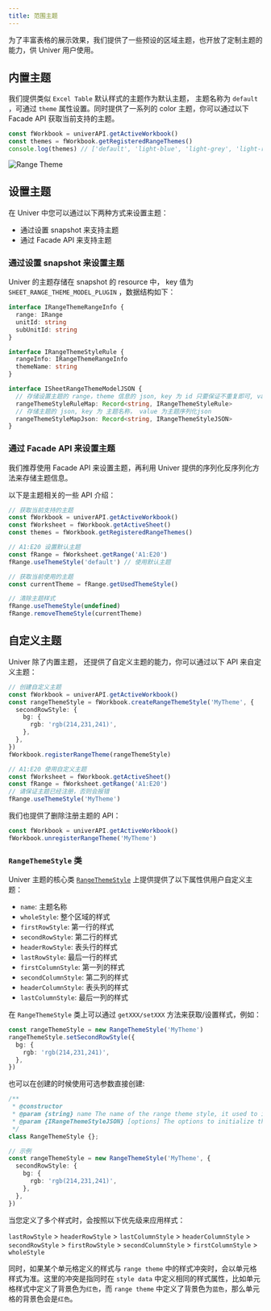 ```yaml
---
title: 范围主题
---
```


为了丰富表格的展示效果，我们提供了一些预设的区域主题，也开放了定制主题的能力，供 Univer 用户使用。

## 内置主题

我们提供类似 `Excel Table` 默认样式的主题作为默认主题， 主题名称为 `default` ，可通过 `theme` 属性设置。同时提供了一系列的 color 主题，你可以通过以下 Facade API 获取当前支持的主题。

```typescript
const fWorkbook = univerAPI.getActiveWorkbook()
const themes = fWorkbook.getRegisteredRangeThemes()
console.log(themes) // ['default', 'light-blue', 'light-grey', 'light-red', 'light-orange', 'light-yellow', 'light-green', 'light-azure', 'light-indigo', 'light-purple', 'light-magenta', 'middle-blue', 'middle-grey', 'middle-red', 'middle-orange', 'middle-yellow', 'middle-green', 'middle-azure', 'middle-indigo', 'middle-purple', 'middle-magenta', 'dark-blue', 'dark-grey', 'dark-red', 'dark-orange', 'dark-yellow', 'dark-green', 'dark-azure', 'dark-indigo', 'dark-purple', 'dark-magenta']
```

![Range Theme](./range-theme/range-theme.png)

## 设置主题

在 Univer 中您可以通过以下两种方式来设置主题：
- 通过设置 snapshot 来支持主题
- 通过 Facade API 来支持主题

### 通过设置 snapshot 来设置主题

Univer 的主题存储在 snapshot 的 resource 中， key 值为 `SHEET_RANGE_THEME_MODEL_PLUGIN` ，数据结构如下：

```typescript
interface IRangeThemeRangeInfo {
  range: IRange
  unitId: string
  subUnitId: string
}

interface IRangeThemeStyleRule {
  rangeInfo: IRangeThemeRangeInfo
  themeName: string
}

interface ISheetRangeThemeModelJSON {
  // 存储设置主题的 range，theme 信息的 json, key 为 id 只要保证不重复即可, value 位对应的 range 信息以及模板名称
  rangeThemeStyleRuleMap: Record<string, IRangeThemeStyleRule>
  // 存储主题的 json, key 为 主题名称， value 为主题序列化json
  rangeThemeStyleMapJson: Record<string, IRangeThemeStyleJSON>
}
```

### 通过 Facade API 来设置主题

我们推荐使用 Facade API 来设置主题，再利用 Univer 提供的序列化反序列化方法来存储主题信息。

以下是主题相关的一些 API 介绍：

```typescript
// 获取当前支持的主题
const fWorkbook = univerAPI.getActiveWorkbook()
const fWorksheet = fWorkbook.getActiveSheet()
const themes = fWorkbook.getRegisteredRangeThemes()

// A1:E20 设置默认主题
const fRange = fWorksheet.getRange('A1:E20')
fRange.useThemeStyle('default') // 使用默认主题

// 获取当前使用的主题
const currentTheme = fRange.getUsedThemeStyle()

// 清除主题样式
fRange.useThemeStyle(undefined)
fRange.removeThemeStyle(currentTheme)
```

## 自定义主题

Univer 除了内置主题， 还提供了自定义主题的能力，你可以通过以下 API 来自定义主题：

```typescript
// 创建自定义主题
const fWorkbook = univerAPI.getActiveWorkbook()
const rangeThemeStyle = fWorkbook.createRangeThemeStyle('MyTheme', {
  secondRowStyle: {
    bg: {
      rgb: 'rgb(214,231,241)',
    },
  },
})
fWorkbook.registerRangeTheme(rangeThemeStyle)

// A1:E20 使用自定义主题
const fWorksheet = fWorkbook.getActiveSheet()
const fRange = fWorksheet.getRange('A1:E20')
// 请保证主题已经注册，否则会报错
fRange.useThemeStyle('MyTheme')
```

我们也提供了删除注册主题的 API：

```typescript
const fWorkbook = univerAPI.getActiveWorkbook()
fWorkbook.unregisterRangeTheme('MyTheme')
```

### `RangeThemeStyle` 类

Univer 主题的核心类 [`RangeThemeStyle`](https://github.com/dream-num/univer/blob/dev/packages/sheets/src/model/range-theme-util.ts#L110) 上提供提供了以下属性供用户自定义主题：

- `name`: 主题名称
- `wholeStyle`: 整个区域的样式
- `firstRowStyle`: 第一行的样式
- `secondRowStyle`: 第二行的样式
- `headerRowStyle`: 表头行的样式
- `lastRowStyle`: 最后一行的样式
- `firstColumnStyle`: 第一列的样式
- `secondColumnStyle`: 第二列的样式
- `headerColumnStyle`: 表头列的样式
- `lastColumnStyle`: 最后一列的样式

在 `RangeThemeStyle` 类上可以通过 `getXXX/setXXX` 方法来获取/设置样式，例如：

```typescript
const rangeThemeStyle = new RangeThemeStyle('MyTheme')
rangeThemeStyle.setSecondRowStyle({
  bg: {
    rgb: 'rgb(214,231,241)',
  },
})
```

也可以在创建的时候使用可选参数直接创建:

```typescript
/**
 * @constructor
 * @param {string} name The name of the range theme style, it used to identify the range theme style.
 * @param {IRangeThemeStyleJSON} [options] The options to initialize the range theme style.
 */
class RangeThemeStyle {};

// 示例
const rangeThemeStyle = new RangeThemeStyle('MyTheme', {
  secondRowStyle: {
    bg: {
      rgb: 'rgb(214,231,241)',
    },
  },
})
```

当您定义了多个样式时，会按照以下优先级来应用样式：

`lastRowStyle` > `headerRowStyle` > `lastColumnStyle` > `headerColumnStyle` > `secondRowStyle` > `firstRowStyle` > `secondColumnStyle` > `firstColumnStyle` > `wholeStyle`

同时，如果某个单元格定义的样式与 `range theme` 中的样式冲突时，会以单元格样式为准。这里的冲突是指同时在 `style data` 中定义相同的样式属性，比如单元格样式中定义了背景色为`红色`，而 `range theme` 中定义了背景色为`蓝色`，那么单元格的背景色会是`红色`。
